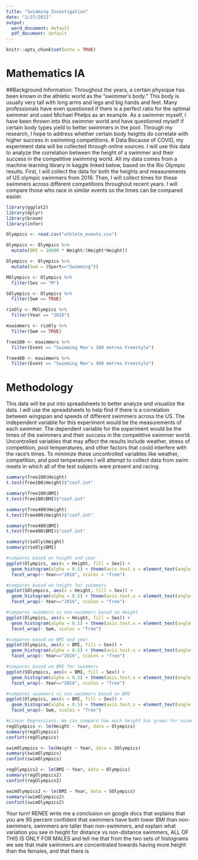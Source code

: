 ```yaml
---
title: "Swimming Investigation"
date: "2/27/2021"
output:
  word_document: default
  pdf_document: default
---
```


```r
knitr::opts_chunk$set(echo = TRUE)
```

# Mathematics IA
##Background Information:
  Throughout the years, a certain physique has been known in the athletic world as the “swimmer’s body.” This body is usually very tall with long arms and legs and big hands and feet. Many professionals have even questioned if there is a perfect ratio for the optimal swimmer and used Michael Phelps as an example. As a swimmer myself, I have been thrown into this swimmer world and have questioned myself if certain body types yield to better swimmers in the pool. Through my research, I hope to address whether certain body heights do correlate with higher success in swimming competitions.
# Data
  Because of COVID, my experiment data will be collected through online sources. I will use this data to analyze the correlation between the height of a swimmer and their success in the competitive swimming world.
  All my data comes from a machine learning library in kaggle linked below, based on the Rio
Olympic results.
  First, I will collect the data for both the heights and measurements of US olympic swimmers from 2016. Then, I will collect times for these swimmers across different competitions throughout recent years. I will compare those who race in similar events so the times can be compared easier.


```r
library(ggplot2)
library(dplyr)
library(broom)
library(infer)

Olympics <- read.csv("athlete_events.csv")

Olympics <- Olympics %>%
  mutate(BMI = 10000 * Weight/(Height*Height))

Olympics <- Olympics %>%
  mutate(Swm = (Sport=="Swimming"))

MOlympics <- Olympics %>%
  filter(Sex == "M")

SOlympics <- Olympics %>%
  filter(Swm == TRUE)

rioOly <- MOlympics %>%
  filter(Year == "2016")

mswimmers <- rioOly %>%
  filter(Swm == TRUE)

free100 <- mswimmers %>%
  filter(Event == "Swimming Men's 100 metres Freestyle")

free400 <- mswimmers %>%
  filter(Event == "Swimming Men's 400 metres Freestyle")
```

# Methodology
  This data will be put into spreadsheets to better analyze and visualize the data.
I will use the spreadsheets to help find if there is a correlation between wingspan and speeds of different swimmers across the US.
	The independent variable for this experiment would be the measurements of each swimmer.
	The dependent variable for the experiment would be the times of the swimmers and their success in the competitive swimmer world.
Uncontrolled variables that may affect the results include weather, stress of competition, pool temperatures, and other factors that could interfere with the race’s times. 
To minimize these uncontrolled variables like weather, competition, and pool temperatures I will attempt to collect data from swim meets in which all of the test subjects were present and racing.

```r
summary(free100$Height)
t.test(free100$Height)$"conf.int"

summary(free100$BMI)
t.test(free100$BMI)$"conf.int"

summary(free400$Height)
t.test(free400$Height)$"conf.int"

summary(free400$BMI)
t.test(free400$BMI)$"conf.int"

summary(rioOly$Height)
summary(rioOly$BMI)

#compares based on height and year
ggplot(Olympics, aes(x = Height, fill = Sex)) +
  geom_histogram(alpha = 0.5) + theme(axis.text.x = element_text(angle = 45, hjust = 1))+
  facet_wrap(~ Year=="2016", scales = "free")

#compares based on height for swimmers
ggplot(SOlympics, aes(x = Height, fill = Sex)) +
  geom_histogram(alpha = 0.5) + theme(axis.text.x = element_text(angle = 45, hjust = 1))+
  facet_wrap(~ Year=="2016", scales = "free")

#compares swimmers vs non-swimmers based on Height
ggplot(Olympics, aes(x = Height, fill = Sex)) +
  geom_histogram(alpha = 0.5) + theme(axis.text.x = element_text(angle = 45, hjust = 1))+
  facet_wrap(~ Swm, scales = "free")

#compares based on BMI and year
ggplot(Olympics, aes(x = BMI, fill = Sex)) +
  geom_histogram(alpha = 0.5) + theme(axis.text.x = element_text(angle = 45, hjust = 1))+
  facet_wrap(~ Year=="2016", scales = "free")

#compares based on BMI for swimmers
ggplot(SOlympics, aes(x = BMI, fill = Sex)) +
  geom_histogram(alpha = 0.5) + theme(axis.text.x = element_text(angle = 45, hjust = 1))+
  facet_wrap(~ Year=="2016", scales = "free")

#compares swimmers vs non-swimmers based on BMI
ggplot(Olympics, aes(x = BMI, fill = Sex)) +
  geom_histogram(alpha = 0.5) + theme(axis.text.x = element_text(angle = 45, hjust = 1))+
  facet_wrap(~ Swm, scales = "free")

#Linear Regressions. We can compare how much height has grown for swimmers and non swimmers, How much BMI has shrunk for swimers and non-swimmers
regOlympics <- lm(Height ~ Year, data = Olympics)
summary(regOlympics)
confint(regOlympics)

swimOlympics <- lm(Height ~ Year, data = SOlympics)
summary(swimOlympics)
confint(swimOlympics)

regOlympics2 <- lm(BMI ~ Year, data = Olympics)
summary(regOlympics2)
confint(regOlympics2)

swimOlympics2 <- lm(BMI ~ Year, data = SOlympics)
summary(swimOlympics2)
confint(swimOlympics2)
```

Your turn!
RENEE write me a conclusion on google docs that explains that you are 95 percent confident that swimmers have both lower BMI than non-swimmers, swimmers are taller than non-swimmers, and explain what variation you see in height for distance vs non-distance swimmers, ALL OF THIS IS ONLY FOR MALES 
and tell me that from the two sets of histograms we see that male swimmers are concentrated towards having more height than the females, and that there is 